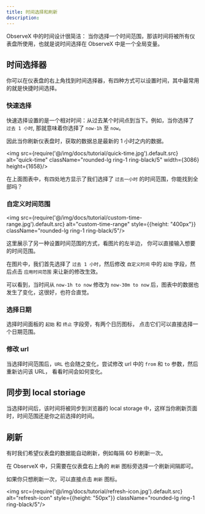 ```yaml
---
title: 时间选择和刷新
description: 
---
```


ObserveX 中的时间设计很简洁： 当你选择一个时间范围，那该时间将被所有仪表盘所使用，也就是说时间选择在 ObserveX 中是一个全局变量。

## 时间选择器

你可以在仪表盘的右上角找到时间选择器，有四种方式可以设置时间，其中最常用的就是快捷时间选择。


### 快速选择

快速选择设置的是一个相对时间：从过去某个时间点到当下。例如，当你选择了 `过去 1 小时`, 那就意味着你选择了 `now-1h` 至 `now`。

因此当你刷新仪表盘时，获取的数据总是最新的 1 小时之内的数据。


<img src={require('@/img/docs/tutorial/quick-time.jpg').default.src} alt="quick-time"  className="rounded-lg ring-1 ring-black/5"  width={3086} height={1658}/>


在上面图表中，有四处地方显示了我们选择了 `过去一小时` 的时间范围，你能找到全部吗？ 

### 自定义时间范围

<img src={require('@/img/docs/tutorial/custom-time-range.jpg').default.src} alt="custom-time-range"  style={{height: "400px"}}  className="rounded-lg ring-1 ring-black/5"/>


这里展示了另一种设置时间范围的方式，看图片的左半边， 你可以直接输入想要的时间范围。

在图片中，我们首先选择了 `过去 1 小时`，然后修改 `自定义时间` 中的 `起始` 字段，然后点击 `应用时间范围` 来让新的修改生效。

可以看到，当时间从 `now-1h to now` 修改为 `now-30m to now` 后，图表中的数据也发生了变化，这很好，也符合直觉。



### 选择日期

选择时间面板的 `起始` 和 `终止` 字段旁，有两个日历图标， 点击它们可以直接选择一个日期范围。


### 修改 url

当选择时间范围后，`URL` 也会随之变化，尝试修改 url 中的 `from` 和 `to` 参数，然后重新访问该 URL， 看看时间会如何变化。



## 同步到 local storiage

当选择时间后，该时间将被同步到浏览器的 local storage 中，这样当你刷新页面时，时间范围还是你之前选择的时间。

## 刷新 

有时我们希望仪表盘的数据能自动刷新，例如每隔 60 秒刷新一次。

在 ObserveX 中，只需要在仪表盘右上角的 `刷新` 图标旁选择一个刷新间隔即可。

如果你只想刷新一次，可以直接点击 `刷新` 图标。

<img src={require('@/img/docs/tutorial/refresh-icon.jpg').default.src} alt="refresh-icon"  style={{height: "50px"}}  className="rounded-lg ring-1 ring-black/5"/>
